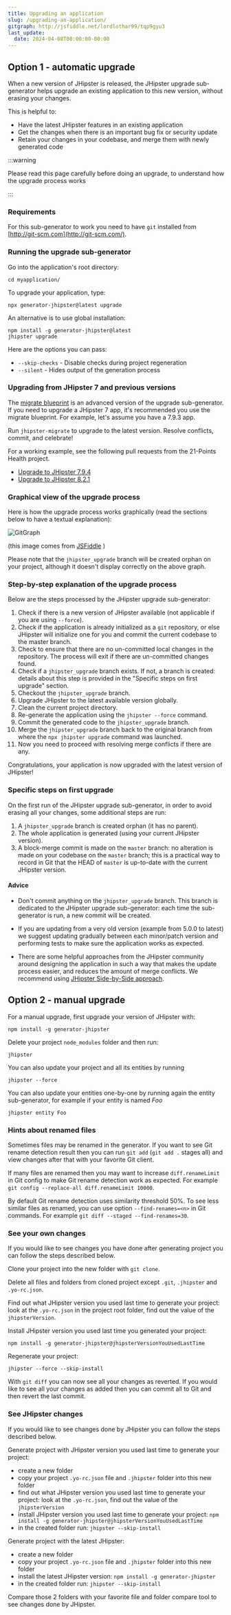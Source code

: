 ```yaml
---
title: Upgrading an application
slug: /upgrading-an-application/
gitgraph: http://jsfiddle.net/lordlothar99/tqp9gyu3
last_update:
  date: 2024-04-08T00:00:00-00:00
---
```


## Option 1 - automatic upgrade

When a new version of JHipster is released, the JHipster upgrade sub-generator helps upgrade an existing application to this new version, without erasing your changes.

This is helpful to:

- Have the latest JHipster features in an existing application
- Get the changes when there is an important bug fix or security update
- Retain your changes in your codebase, and merge them with newly generated code

:::warning

Please read this page carefully before doing an upgrade, to understand how the upgrade process works

:::

### Requirements

For this sub-generator to work you need to have `git` installed from [http://git-scm.com](http://git-scm.com/).

### Running the upgrade sub-generator

Go into the application's root directory:

`cd myapplication/`

To upgrade your application, type:

`npx generator-jhipster@latest upgrade`

An alternative is to use global installation:

```
npm install -g generator-jhipster@latest
jhipster upgrade
```

Here are the options you can pass:

* `--skip-checks` - Disable checks during project regeneration
* `--silent` - Hides output of the generation process

### Upgrading from JHipster 7 and previous versions

The [migrate blueprint](https://github.com/jhipster/generator-jhipster-migrate) is an advanced version of the upgrade sub-generator. If you need to upgrade a JHipster 7 app, it's recommended you use the migrate blueprint. For example, let's assume you have a 7.9.3 app.

Run `jhipster-migrate` to upgrade to the latest version. Resolve conflicts, commit, and celebrate!

For a working example, see the following pull requests from the 21-Points Health project.

- [Upgrade to JHipster 7.9.4](https://github.com/mraible/21-points/pull/248)
- [Upgrade to JHipster 8.2.1](https://github.com/mraible/21-points/pull/249)

### Graphical view of the upgrade process

Here is how the upgrade process works graphically (read the sections below to have a textual explanation):

![GitGraph](/images/upgrade_gitgraph.png)

(this image comes from [JSFiddle](http://jsfiddle.net/lordlothar99/tqp9gyu3/) )

Please note that the `jhipster_upgrade` branch will be created orphan on your project, although it doesn't display correctly on the above graph.

### Step-by-step explanation of the upgrade process

Below are the steps processed by the JHipster upgrade sub-generator:

1. Check if there is a new version of JHipster available (not applicable if you are using `--force`).
2. Check if the application is already initialized as a `git` repository, or else JHipster will initialize one for you and commit the current codebase to the master branch.
3. Check to ensure that there are no un-committed local changes in the repository. The process will exit if there are un-committed changes found.
4. Check if a `jhipster_upgrade` branch exists. If not, a branch is created: details about this step is provided in the "Specific steps on first upgrade" section.
5. Checkout the `jhipster_upgrade` branch.
6. Upgrade JHipster to the latest available version globally.
7. Clean the current project directory.
8. Re-generate the application using the `jhipster --force` command.
9. Commit the generated code to the `jhipster_upgrade` branch.
10. Merge the `jhipster_upgrade` branch back to the original branch from where the `npx jhipster upgrade` command was launched.
11. Now you need to proceed with resolving merge conflicts if there are any.

Congratulations, your application is now upgraded with the latest version of JHipster!

### Specific steps on first upgrade

On the first run of the JHipster upgrade sub-generator, in order to avoid erasing all your changes, some additional steps are run:

1. A `jhipster_upgrade` branch is created orphan (it has no parent).
2. The whole application is generated (using your current JHipster version).
3. A block-merge commit is made on the `master` branch: no alteration is made on your codebase on the `master` branch; this is a practical way to record in Git that the HEAD of `master` is up-to-date with the current JHipster version.

#### Advice

- Don't commit anything on the `jhipster_upgrade` branch. This branch is dedicated to the JHipster upgrade sub-generator: each time the sub-generator is run, a new commit will be created.

- If you are updating from a very old version (example from 5.0.0 to latest) we suggest updating gradually between each minor/patch version and performing tests to make sure the application works as expected. 

- There are some helpful approaches from the JHipster community around designing the application in such a way that makes the update process easier, and reduces the amount of merge conflicts. We recommend using [JHipster Side-by-Side approach](https://www.youtube.com/watch?v=Gg5CYoBdpVo).  

## Option 2 - manual upgrade

For a manual upgrade, first upgrade your version of JHipster with:

```shell
npm install -g generator-jhipster
```

Delete your project `node_modules` folder and then run:

```shell
jhipster
```

You can also update your project and all its entities by running

```shell
jhipster --force
```

You can also update your entities one-by-one by running again the entity sub-generator, for example if your entity is named _Foo_

```shell
jhipster entity Foo
```

### Hints about renamed files

Sometimes files may be renamed in the generator. If you want to see Git rename detection result then you can run `git add` (`git add .` stages all) and view changes after that with your favorite Git client.

If many files are renamed then you may want to increase `diff.renameLimit` in Git config to make Git rename detection work as expected. For example `git config --replace-all diff.renameLimit 10000`.

By default Git rename detection uses similarity threshold 50%. To see less similar files as renamed, you can use option `--find-renames=<n>` in Git commands. For example `git diff --staged --find-renames=30`.

### See your own changes

If you would like to see changes you have done after generating project you can follow the steps described below.

Clone your project into the new folder with `git clone`.

Delete all files and folders from cloned project except `.git`, `.jhipster` and `.yo-rc.json`.

Find out what JHipster version you used last time to generate your project: look at the `.yo-rc.json` in the project root folder, find out the value of the `jhipsterVersion`.

Install JHipster version you used last time you generated your project:

```shell
npm install -g generator-jhipster@jhipsterVersionYouUsedLastTime
```

Regenerate your project:

```shell
jhipster --force --skip-install
```

With `git diff` you can now see all your changes as reverted. If you would like to see all your changes as added then you can commit all to Git and then revert the last commit.

### See JHipster changes

If you would like to see changes done by JHipster you can follow the steps described below.

Generate project with JHipster version you used last time to generate your project:
* create a new folder
* copy your project `.yo-rc.json` file and `.jhipster` folder into this new folder
* find out what JHipster version you used last time to generate your project: look at the `.yo-rc.json`, find out the value of the `jhipsterVersion`
* install JHipster version you used last time to generate your project: `npm install -g generator-jhipster@jhipsterVersionYouUsedLastTime`
* in the created folder run: `jhipster --skip-install`

Generate project with the latest JHipster:
* create a new folder
* copy your project `.yo-rc.json` file and `.jhipster` folder into this new folder
* install the latest JHipster version: `npm install -g generator-jhipster`
* in the created folder run: `jhipster --skip-install`

Compare those 2 folders with your favorite file and folder compare tool to see changes done by JHipster.
